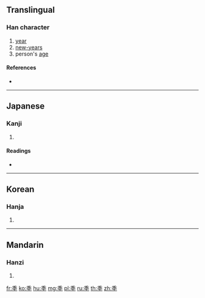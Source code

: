 {{character info/new}}
{{also|年}}
==Translingual==

===Han character===
{{Han char|rn=115|rad=禾|as=03|sn=8|four=|canj=HDHJ|ids=⿱禾千}}

# [[year]]
# [[new-year]]s
# person's [[age]]

====References====
* {{Han ref|kx=0850.010|dkj=24933|dj=1272.210|hdz=42591.070|uh=79CA|ud=31178}}

----

==Japanese==

===Kanji===
{{ja-kanji|grade=|rs=禾03}}

# {{defn|lang=ja|sort=禾03}}

====Readings====
* {{ja-readings|on=[[ねん]] (nen)|kun=[[とし]] (toshi)}}

----

==Korean==

===Hanja===
{{ko-hanja|hangeul=[[년]]>[[연]]|eumhun=|rv=nyeon>yeon|mr=nyŏn>yŏn|y=nyen>yen}}

# {{defn|lang=ko|sort=禾03}}

----

==Mandarin==

===Hanzi===
{{cmn-hanzi|pin=[[nián]] ([[nian2]])|wg=nien<sup>2</sup>}}

# {{defn|lang=cmn|sort=禾03}}

[[fr:秊]]
[[ko:秊]]
[[hu:秊]]
[[mg:秊]]
[[pl:秊]]
[[ru:秊]]
[[th:秊]]
[[zh:秊]]